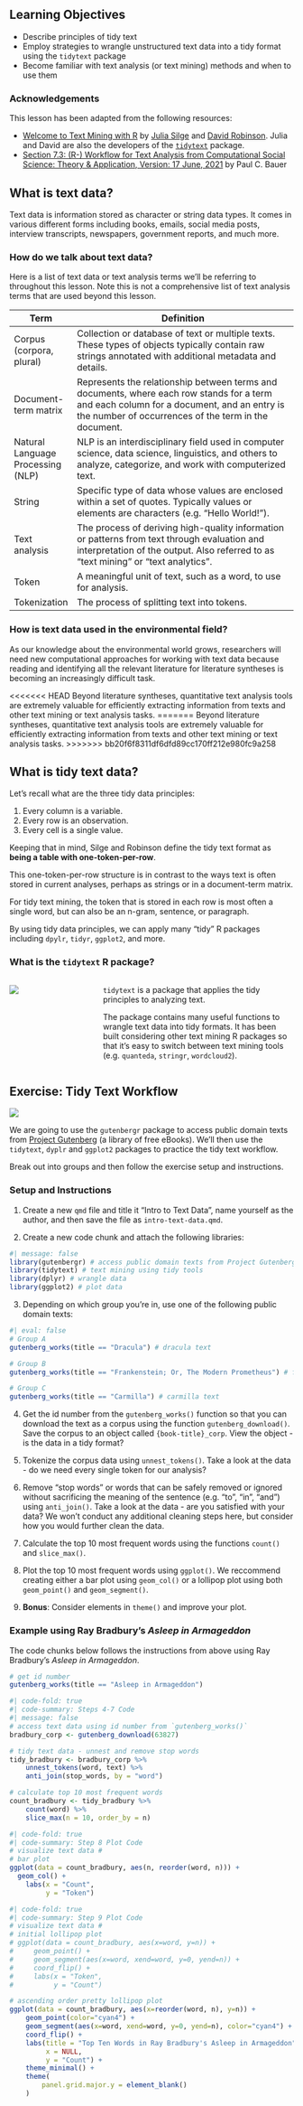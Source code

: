 ## Learning Objectives {.unnumbered}

-   Describe principles of tidy text
-   Employ strategies to wrangle unstructured text data into a tidy format using the `tidytext` package
-   Become familiar with text analysis (or text mining) methods and when to use them

::: callout-note
### Acknowledgements

This lesson has been adapted from the following resources:

-   [Welcome to Text Mining with R](https://www.tidytextmining.com/) by [Julia Silge](https://juliasilge.com/) and [David Robinson](http://varianceexplained.org/). Julia and David are also the developers of the [`tidytext`](https://juliasilge.github.io/tidytext/) package.
-   [Section 7.3: (R-) Workflow for Text Analysis from Computational Social Science: Theory & Application, Version: 17 June, 2021](https://bookdown.org/paul/2021_computational_social_science/r-workflow-for-text-analysis.html) by Paul C. Bauer
:::

## What is text data?

Text data is information stored as character or string data types. It comes in various different forms including books, emails, social media posts, interview transcripts, newspapers, government reports, and much more.

### How do we talk about text data?

Here is a list of text data or text analysis terms we'll be referring to throughout this lesson. Note this is not a comprehensive list of text analysis terms that are used beyond this lesson.

| Term                              | Definition                                                                                                                                                                                       |
|---------------|---------------------------------------------------------|
| Corpus (corpora, plural)          | Collection or database of text or multiple texts. These types of objects typically contain raw strings annotated with additional metadata and details.                                           |
| Document-term matrix              | Represents the relationship between terms and documents, where each row stands for a term and each column for a document, and an entry is the number of occurrences of the term in the document. |
| Natural Language Processing (NLP) | NLP is an interdisciplinary field used in computer science, data science, linguistics, and others to analyze, categorize, and work with computerized text.                                       |
| String                            | Specific type of data whose values are enclosed within a set of quotes. Typically values or elements are characters (e.g. "Hello World!").                                                       |
| Text analysis                     | The process of deriving high-quality information or patterns from text through evaluation and interpretation of the output. Also referred to as "text mining" or "text analytics".               |
| Token                             | A meaningful unit of text, such as a word, to use for analysis.                                                                                                                                  |
| Tokenization                      | The process of splitting text into tokens.                                                                                                                                                       |

### How is text data used in the environmental field?

As our knowledge about the environmental world grows, researchers will need new computational approaches for working with text data because reading and identifying all the relevant literature for literature syntheses is becoming an increasingly difficult task.

<<<<<<< HEAD
Beyond literature syntheses, quantitative text analysis tools are extremely valuable for efficiently extracting information from texts and other text mining or text analysis tasks.
=======
Beyond literature syntheses, quantitative text analysis tools are extremely valuable for efficiently extracting information from texts and other text mining or text analysis tasks. 
>>>>>>> bb20f6f8311df6dfd89cc170ff212e980fc9a258

## What is tidy text data?

Let's recall what are the three tidy data principles:

1.  Every column is a variable.
2.  Every row is an observation.
3.  Every cell is a single value.

Keeping that in mind, Silge and Robinson define the tidy text format as **being a table with one-token-per-row**.

This one-token-per-row structure is in contrast to the ways text is often stored in current analyses, perhaps as strings or in a document-term matrix.

For tidy text mining, the token that is stored in each row is most often a single word, but can also be an n-gram, sentence, or paragraph.

By using tidy data principles, we can apply many "tidy" R packages including `dpylr`, `tidyr`, `ggplot2`, and more.

### What is the `tidytext` R package?

::: columns
::: {.column width="30%"}
![](images/tidytext-logo.png){fig-align="center"}
:::

::: {.column width="70%"}
`tidytext` is a package that applies the tidy principles to analyzing text. <br>

The package contains many useful functions to wrangle text data into tidy formats. It has been built considering other text mining R packages so that it's easy to switch between text mining tools (e.g. `quanteda`, `stringr`, `wordcloud2`).
:::
:::

## Exercise: Tidy Text Workflow

![](images/intro-tidy-text-workflow-1.png)

We are going to use the `gutenbergr` package to access public domain texts from [Project Gutenberg](https://www.gutenberg.org/) (a library of free eBooks). We'll then use the `tidytext`, `dyplr` and `ggplot2` packages to practice the tidy text workflow.

Break out into groups and then follow the exercise setup and instructions.

::: {.callout-tip}

### Setup and Instructions

1. Create a new `qmd` file and title it "Intro to Text Data", name yourself as the author, and then save the file as `intro-text-data.qmd`.

2. Create a new code chunk and attach the following libraries:

```r
#| message: false
library(gutenbergr) # access public domain texts from Project Gutenberg
library(tidytext) # text mining using tidy tools
library(dplyr) # wrangle data
library(ggplot2) # plot data
```

3. Depending on which group you're in, use one of the following public domain texts:

```r
#| eval: false
# Group A
gutenberg_works(title == "Dracula") # dracula text

# Group B
gutenberg_works(title == "Frankenstein; Or, The Modern Prometheus") # frankenstein text

# Group C
gutenberg_works(title == "Carmilla") # carmilla text
```

4. Get the id number from the `gutenberg_works()` function so that you can download the text as a corpus using the function `gutenberg_download()`. Save the corpus to an object called `{book-title}_corp`. View the object - is the data in a tidy format?

5. Tokenize the corpus data using `unnest_tokens()`. Take a look at the data - do we need every single token for our analysis?

6. Remove "stop words" or words that can be safely removed or ignored without sacrificing the meaning of the sentence (e.g. "to", "in", "and") using `anti_join()`. Take a look at the data - are you satisfied with your data? We won't conduct any additional cleaning steps here, but consider how you would further clean the data.

7. Calculate the top 10 most frequent words using the functions `count()` and `slice_max()`.

8. Plot the top 10 most frequent words using `ggplot()`. We reccommend creating either a bar plot using `geom_col()` or a lollipop plot using both `geom_point()` and `geom_segment()`.

9. **Bonus**: Consider elements in `theme()` and improve your plot.
:::

### Example using Ray Bradbury's *Asleep in Armageddon*

The code chunks below follows the instructions from above using Ray Bradbury's *Asleep in Armageddon*.

```r
# get id number
gutenberg_works(title == "Asleep in Armageddon")
```

```r
#| code-fold: true
#| code-summary: Steps 4-7 Code
#| message: false
# access text data using id number from `gutenberg_works()`
bradbury_corp <- gutenberg_download(63827)

# tidy text data - unnest and remove stop words
tidy_bradbury <- bradbury_corp %>% 
    unnest_tokens(word, text) %>% 
    anti_join(stop_words, by = "word")

# calculate top 10 most frequent words
count_bradbury <- tidy_bradbury %>%
    count(word) %>% 
    slice_max(n = 10, order_by = n)
```

```r
#| code-fold: true
#| code-summary: Step 8 Plot Code
# visualize text data #
# bar plot
ggplot(data = count_bradbury, aes(n, reorder(word, n))) +
  geom_col() +
    labs(x = "Count",
         y = "Token")
```

```r
#| code-fold: true
#| code-summary: Step 9 Plot Code
# visualize text data #
# initial lollipop plot
# ggplot(data = count_bradbury, aes(x=word, y=n)) +
#     geom_point() +
#     geom_segment(aes(x=word, xend=word, y=0, yend=n)) +
#     coord_flip() +
#     labs(x = "Token",
#          y = "Count")

# ascending order pretty lollipop plot
ggplot(data = count_bradbury, aes(x=reorder(word, n), y=n)) +
    geom_point(color="cyan4") +
    geom_segment(aes(x=word, xend=word, y=0, yend=n), color="cyan4") +
    coord_flip() +
    labs(title = "Top Ten Words in Ray Bradbury's Asleep in Armageddon",
         x = NULL,
         y = "Count") +
    theme_minimal() +
    theme(
        panel.grid.major.y = element_blank()
    )
```

<!--## What is a Document Term Matrix (DTM)?

## Exercise: DTM Workflow

## Exercise: Tidy Text Data from a PDF

- data: DSC plan chapters pdf format
- read in pdf
- turn pdf into a corpus
- remove headers
- tokenize
- rm stop words
    - add custom stop words
- create word cloud

```r

```

## Note about python

python has many powerful packages and tools for running analyses like NLP -->
